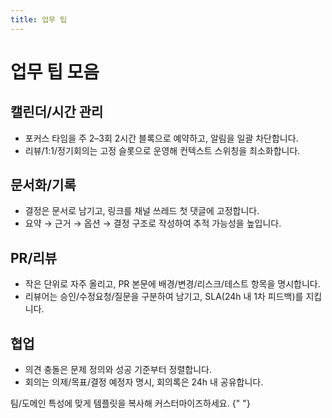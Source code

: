 ```yaml
---
title: 업무 팁
---
```


# 업무 팁 모음

## 캘린더/시간 관리

- 포커스 타임을 주 2–3회 2시간 블록으로 예약하고, 알림을 일괄 차단합니다.
- 리뷰/1:1/정기회의는 고정 슬롯으로 운영해 컨텍스트 스위칭을 최소화합니다.

## 문서화/기록

- 결정은 문서로 남기고, 링크를 채널 쓰레드 첫 댓글에 고정합니다.
- 요약 → 근거 → 옵션 → 결정 구조로 작성하여 추적 가능성을 높입니다.

## PR/리뷰

- 작은 단위로 자주 올리고, PR 본문에 배경/변경/리스크/테스트 항목을 명시합니다.
- 리뷰어는 승인/수정요청/질문을 구분하여 남기고, SLA(24h 내 1차 피드백)를 지킵니다.

## 협업

- 의견 충돌은 문제 정의와 성공 기준부터 정렬합니다.
- 회의는 의제/목표/결정 예정자 명시, 회의록은 24h 내 공유합니다.

<Callout type="info" emoji="🧰">
  팀/도메인 특성에 맞게 템플릿을 복사해 커스터마이즈하세요.
</Callout>{" "}
